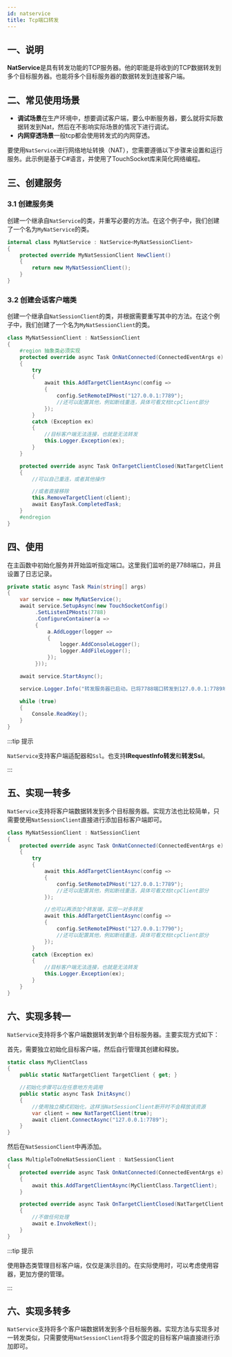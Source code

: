 ```yaml
---
id: natservice
title: Tcp端口转发
---
```




<TouchSocketDefinition />


## 一、说明

**NatService**是具有转发功能的TCP服务器。他的职能是将收到的TCP数据转发到多个目标服务器。也能将多个目标服务器的数据转发到连接客户端。

## 二、常见使用场景

- **调试场景**在生产环境中，想要调试客户端，要么中断服务器，要么就将实际数据转发到Nat，然后在不影响实际场景的情况下进行调试。
- **内网穿透场景**一般tcp都会使用转发式的内网穿透。

要使用`NatService`进行网络地址转换（NAT），您需要遵循以下步骤来设置和运行服务。此示例是基于C#语言，并使用了TouchSocket库来简化网络编程。


## 三、创建服务

### 3.1 创建服务类

创建一个继承自`NatService`的类，并重写必要的方法。在这个例子中，我们创建了一个名为`MyNatService`的类。

```csharp showLineNumbers
internal class MyNatService : NatService<MyNatSessionClient>
{
    protected override MyNatSessionClient NewClient()
    {
        return new MyNatSessionClient();
    }
}
```

### 3.2 创建会话客户端类

创建一个继承自`NatSessionClient`的类，并根据需要重写其中的方法。在这个例子中，我们创建了一个名为`MyNatSessionClient`的类。

```csharp showLineNumbers
class MyNatSessionClient : NatSessionClient
{
    #region 抽象类必须实现
    protected override async Task OnNatConnected(ConnectedEventArgs e)
    {
        try
        {
            await this.AddTargetClientAsync(config =>
            {
                config.SetRemoteIPHost("127.0.0.1:7789");
                //还可以配置其他，例如断线重连，具体可看文档tcpClient部分
            });
        }
        catch (Exception ex)
        {
            //目标客户端无法连接，也就是无法转发
            this.Logger.Exception(ex);
        }
    }

    protected override async Task OnTargetClientClosed(NatTargetClient client, ClosedEventArgs e)
    {
        //可以自己重连，或者其他操作

        //或者直接移除
        this.RemoveTargetClient(client);
        await EasyTask.CompletedTask;
    }
    #endregion
}
```

## 四、使用

在主函数中初始化服务并开始监听指定端口。这里我们监听的是7788端口，并且设置了日志记录。

```csharp showLineNumbers
private static async Task Main(string[] args)
{
    var service = new MyNatService();
    await service.SetupAsync(new TouchSocketConfig()
         .SetListenIPHosts(7788)
         .ConfigureContainer(a =>
         {
             a.AddLogger(logger =>
             {
                 logger.AddConsoleLogger();
                 logger.AddFileLogger();
             });
         }));

    await service.StartAsync();

    service.Logger.Info("转发服务器已启动。已将7788端口转发到127.0.0.1:7789地址");

    while (true)
    {
        Console.ReadKey();
    }
}
```

:::tip 提示

`NatService`支持客户端适配器和`Ssl`。也支持**IRequestInfo转发**和**转发Ssl**。

:::  

## 五、实现一转多

`NatService`支持将客户端数据转发到多个目标服务器。实现方法也比较简单，只需要使用`NatSessionClient`直接进行添加目标客户端即可。

```csharp {7-18} showLineNumbers
class MyNatSessionClient : NatSessionClient
{
    protected override async Task OnNatConnected(ConnectedEventArgs e)
    {
        try
        {
            await this.AddTargetClientAsync(config =>
            {
                config.SetRemoteIPHost("127.0.0.1:7789");
                //还可以配置其他，例如断线重连，具体可看文档tcpClient部分
            });

            //也可以再添加个转发端，实现一对多转发
            await this.AddTargetClientAsync(config =>
            {
                config.SetRemoteIPHost("127.0.0.1:7790");
                //还可以配置其他，例如断线重连，具体可看文档tcpClient部分
            });
        }
        catch (Exception ex)
        {
            //目标客户端无法连接，也就是无法转发
            this.Logger.Exception(ex);
        }
    }
}
```

## 六、实现多转一

`NatService`支持将多个客户端数据转发到单个目标服务器。主要实现方式如下：

首先，需要独立初始化目标客户端，然后自行管理其创建和释放。

```csharp showLineNumbers
static class MyClientClass
{
    public static NatTargetClient TargetClient { get; }

    //初始化步骤可以在任意地方先调用
    public static async Task InitAsync()
    {
        //使用独立模式初始化，这样当NatSessionClient断开时不会释放该资源
        var client = new NatTargetClient(true);
        await client.ConnectAsync("127.0.0.1:7789");
    }
}
```

然后在`NatSessionClient`中再添加。

```csharp {5} showLineNumbers
class MultipleToOneNatSessionClient : NatSessionClient
{
    protected override async Task OnNatConnected(ConnectedEventArgs e)
    {
        await this.AddTargetClientAsync(MyClientClass.TargetClient);
    }

    protected override async Task OnTargetClientClosed(NatTargetClient client, ClosedEventArgs e)
    {
        //不做任何处理
        await e.InvokeNext();
    }
}
```

:::tip 提示

使用静态类管理目标客户端，仅仅是演示目的。在实际使用时，可以考虑使用容器，更加方便的管理。

:::  

## 六、实现多转多

`NatService`支持将多个客户端数据转发到多个目标服务器。实现方法与实现多对一转发类似，只需要使用`NatSessionClient`将多个固定的目标客户端直接进行添加即可。